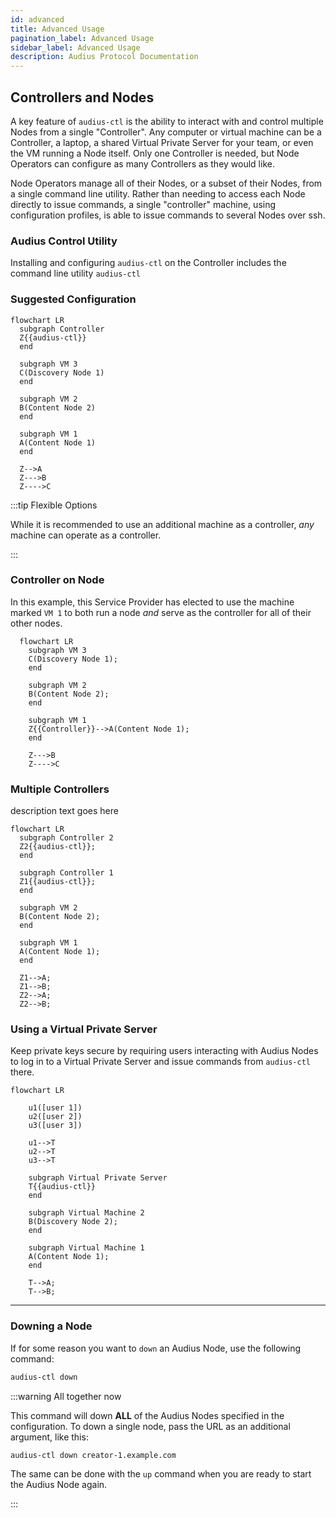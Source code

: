 ```yaml
---
id: advanced
title: Advanced Usage
pagination_label: Advanced Usage
sidebar_label: Advanced Usage
description: Audius Protocol Documentation
---
```



## Controllers and Nodes

A key feature of `audius-ctl` is the ability to interact with and control multiple Nodes from a
single "Controller". Any computer or virtual machine can be a Controller, a laptop, a shared Virtual
Private Server for your team, or even the VM running a Node itself. Only one Controller is needed,
but Node Operators can configure as many Controllers as they would like.

Node Operators manage all of their Nodes, or a subset of their Nodes, from a single command line
utility. Rather than needing to access each Node directly to issue commands, a single "controller"
machine, using configuration profiles, is able to issue commands to several Nodes over ssh.

### Audius Control Utility

Installing and configuring `audius-ctl` on the Controller includes the command line utility
`audius-ctl`

### Suggested Configuration

```mermaid
flowchart LR
  subgraph Controller
  Z{{audius-ctl}}
  end

  subgraph VM 3
  C(Discovery Node 1)
  end

  subgraph VM 2
  B(Content Node 2)
  end

  subgraph VM 1
  A(Content Node 1)
  end

  Z-->A
  Z--->B
  Z---->C
```

:::tip Flexible Options

While it is recommended to use an additional machine as a controller, _any_ machine can operate as a
controller.

:::

### Controller on Node

In this example, this Service Provider has elected to use the machine marked `VM 1` to both run a
node _and_ serve as the controller for all of their other nodes.

```mermaid
  flowchart LR
    subgraph VM 3
    C(Discovery Node 1);
    end

    subgraph VM 2
    B(Content Node 2);
    end

    subgraph VM 1
    Z{{Controller}}-->A(Content Node 1);
    end

    Z--->B
    Z---->C
```

### Multiple Controllers

description text goes here

```mermaid
flowchart LR
  subgraph Controller 2
  Z2{{audius-ctl}};
  end

  subgraph Controller 1
  Z1{{audius-ctl}};
  end

  subgraph VM 2
  B(Content Node 2);
  end

  subgraph VM 1
  A(Content Node 1);
  end

  Z1-->A;
  Z1-->B;
  Z2-->A;
  Z2-->B;
```

### Using a Virtual Private Server

Keep private keys secure by requiring users interacting with Audius Nodes to log in to a Virtual
Private Server and issue commands from `audius-ctl` there.

```mermaid
flowchart LR

    u1([user 1])
    u2([user 2])
    u3([user 3])

    u1-->T
    u2-->T
    u3-->T

    subgraph Virtual Private Server
    T{{audius-ctl}}
    end

    subgraph Virtual Machine 2
    B(Discovery Node 2);
    end

    subgraph Virtual Machine 1
    A(Content Node 1);
    end

    T-->A;
    T-->B;
```

---

### Downing a Node

If for some reason you want to `down` an Audius Node, use the following command:

```bash
audius-ctl down
```

:::warning All together now

This command will down **ALL** of the Audius Nodes specified in the configuration. To down a single
node, pass the URL as an additional argument, like this:

```bash
audius-ctl down creator-1.example.com
```

The same can be done with the `up` command when you are ready to start the Audius Node again.

:::
